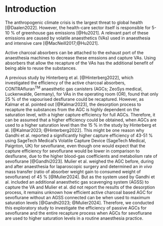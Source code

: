 # Introduction

The anthropogenic climate crisis is the largest threat to global health [@Daalen2022].
However, the health-care sector itself is responsible for 5-10&nbsp;% of greenhouse gas emissions [@Hu2021].
A relevant part of these emissions are caused by volatile anaesthetics (VAs) used in anaesthesia and intensive care [@MacNeill2017;@Hu2021].

Active charcoal absorbers can be attached to the exhaust port of the anaesthesia machines to decrease these emssions and capture VAs.
Using absorbers that allow the recapture of the VAs has the
additional benefit of being able to reuse the substances.

A previous study by Hinterberg et al. [@Hinterberg2022], which investigated the efficiency of the active charcoal absorbers, CONTRAfluran^TM^ anaesthetic gas canisters (AGCs; ZeoSys medical, Luckenwalde, Germany), for VAs in the operating room (OR), found that only 25&nbsp;% of the vapourised desflurane could be recaptured.
However, as Kalmar et al. pointed out [@Kalmar2023], the desorption process to recapture the substances from the AGC is highly dependent on the saturation level, with a higher capture efficiency for full AGCs.
Therefore, it can be assumed that a higher efficiency could be obtained, when AGCs are used to a higher saturation level than the 15&nbsp;% in the study by Hinterberg et al. [@Kalmar2023; @Hinterberg2022].
This might be one reason why Gandhi et al. reported a significantly higher capture efficiency of 43-51&nbsp;% using SageTech Medical's Volatile Capture Device (SageTech Medical, Paignton, UK) for sevoflurane, even though one would expect that the capture efficiency for sevoflurane would be lower in comparison to desflurane, due to the higher blood-gas coefficients and metabolism rate of sevoflurane [@Gandhi2023].
Mulier et al. weighed the AGC before, during and after anaesthesia for
laparoscopic surgery and determined an *in vivo* mass transfer (ratio of absorber
weight gain to consumed weight of sevoflurane) of 45&nbsp;%
[@Mulier2024].
But as the system used by Gandhi et al. included an additional anaesthetic gas scavenging system (AGSS) to capture the VA and Mulier et al. did not report the results of the desorption process, it remains unknown how efficient active charcoal based AGC for sevoflurane without an AGSS connected can be when used to maximum saturation levels [@Gandhi2023; @Mulier2024].
Therefore, we conducted this exploratory study to investigate the efficiency of passive AGCs for sevoflurane and the entire recapture process when AGCs for sevoflurane are used to higher saturation levels in a routine anaesthesia practice.
